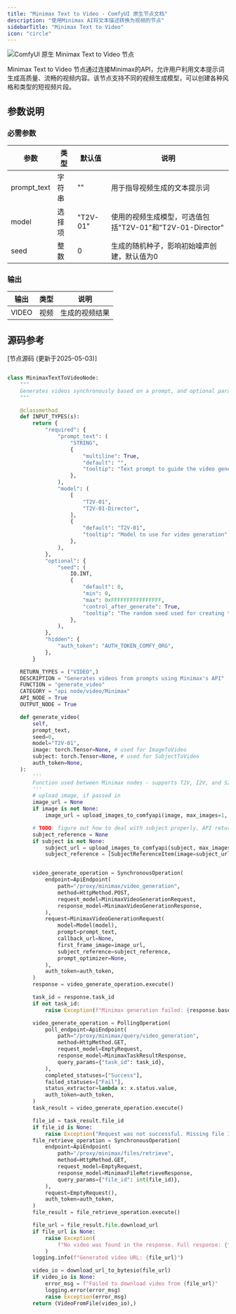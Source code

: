 ```yaml
---
title: "Minimax Text to Video - ComfyUI 原生节点文档"
description: "使用Minimax AI将文本描述转换为视频的节点"
sidebarTitle: "Minimax Text to Video"
icon: "circle"
---
```


![ComfyUI 原生 Minimax Text to Video 节点](/images/built-in-nodes/api_nodes/minimax/minimax-text-to-video.jpg)

Minimax Text to Video 节点通过连接Minimax的API，允许用户利用文本提示词生成高质量、流畅的视频内容。该节点支持不同的视频生成模型，可以创建各种风格和类型的短视频片段。

## 参数说明

### 必需参数

| 参数        | 类型   | 默认值   | 说明                                                      |
| ----------- | ------ | -------- | ---------------------------------------------------- |
| prompt_text | 字符串 | ""       | 用于指导视频生成的文本提示词                              |
| model       | 选择项 | "T2V-01" | 使用的视频生成模型，可选值包括"T2V-01"和"T2V-01-Director" |
| seed        | 整数   | 0        | 生成的随机种子，影响初始噪声创建，默认值为0             |

### 输出

| 输出  | 类型 | 说明           |
| ----- | ---- | -------------- |
| VIDEO | 视频 | 生成的视频结果 |

## 源码参考

[节点源码 (更新于2025-05-03)] 

```python

class MinimaxTextToVideoNode:
    """
    Generates videos synchronously based on a prompt, and optional parameters using Minimax's API.
    """

    @classmethod
    def INPUT_TYPES(s):
        return {
            "required": {
                "prompt_text": (
                    "STRING",
                    {
                        "multiline": True,
                        "default": "",
                        "tooltip": "Text prompt to guide the video generation",
                    },
                ),
                "model": (
                    [
                        "T2V-01",
                        "T2V-01-Director",
                    ],
                    {
                        "default": "T2V-01",
                        "tooltip": "Model to use for video generation",
                    },
                ),
            },
            "optional": {
                "seed": (
                    IO.INT,
                    {
                        "default": 0,
                        "min": 0,
                        "max": 0xFFFFFFFFFFFFFFFF,
                        "control_after_generate": True,
                        "tooltip": "The random seed used for creating the noise.",
                    },
                ),
            },
            "hidden": {
                "auth_token": "AUTH_TOKEN_COMFY_ORG",
            },
        }

    RETURN_TYPES = ("VIDEO",)
    DESCRIPTION = "Generates videos from prompts using Minimax's API"
    FUNCTION = "generate_video"
    CATEGORY = "api node/video/Minimax"
    API_NODE = True
    OUTPUT_NODE = True

    def generate_video(
        self,
        prompt_text,
        seed=0,
        model="T2V-01",
        image: torch.Tensor=None, # used for ImageToVideo
        subject: torch.Tensor=None, # used for SubjectToVideo
        auth_token=None,
    ):
        '''
        Function used between Minimax nodes - supports T2V, I2V, and S2V, based on provided arguments.
        '''
        # upload image, if passed in
        image_url = None
        if image is not None:
            image_url = upload_images_to_comfyapi(image, max_images=1, auth_token=auth_token)[0]

        # TODO: figure out how to deal with subject properly, API returns invalid params when using S2V-01 model
        subject_reference = None
        if subject is not None:
            subject_url = upload_images_to_comfyapi(subject, max_images=1, auth_token=auth_token)[0]
            subject_reference = [SubjectReferenceItem(image=subject_url)]


        video_generate_operation = SynchronousOperation(
            endpoint=ApiEndpoint(
                path="/proxy/minimax/video_generation",
                method=HttpMethod.POST,
                request_model=MinimaxVideoGenerationRequest,
                response_model=MinimaxVideoGenerationResponse,
            ),
            request=MinimaxVideoGenerationRequest(
                model=Model(model),
                prompt=prompt_text,
                callback_url=None,
                first_frame_image=image_url,
                subject_reference=subject_reference,
                prompt_optimizer=None,
            ),
            auth_token=auth_token,
        )
        response = video_generate_operation.execute()

        task_id = response.task_id
        if not task_id:
            raise Exception(f"Minimax generation failed: {response.base_resp}")

        video_generate_operation = PollingOperation(
            poll_endpoint=ApiEndpoint(
                path="/proxy/minimax/query/video_generation",
                method=HttpMethod.GET,
                request_model=EmptyRequest,
                response_model=MinimaxTaskResultResponse,
                query_params={"task_id": task_id},
            ),
            completed_statuses=["Success"],
            failed_statuses=["Fail"],
            status_extractor=lambda x: x.status.value,
            auth_token=auth_token,
        )
        task_result = video_generate_operation.execute()

        file_id = task_result.file_id
        if file_id is None:
            raise Exception("Request was not successful. Missing file ID.")
        file_retrieve_operation = SynchronousOperation(
            endpoint=ApiEndpoint(
                path="/proxy/minimax/files/retrieve",
                method=HttpMethod.GET,
                request_model=EmptyRequest,
                response_model=MinimaxFileRetrieveResponse,
                query_params={"file_id": int(file_id)},
            ),
            request=EmptyRequest(),
            auth_token=auth_token,
        )
        file_result = file_retrieve_operation.execute()

        file_url = file_result.file.download_url
        if file_url is None:
            raise Exception(
                f"No video was found in the response. Full response: {file_result.model_dump()}"
            )
        logging.info(f"Generated video URL: {file_url}")

        video_io = download_url_to_bytesio(file_url)
        if video_io is None:
            error_msg = f"Failed to download video from {file_url}"
            logging.error(error_msg)
            raise Exception(error_msg)
        return (VideoFromFile(video_io),)
```